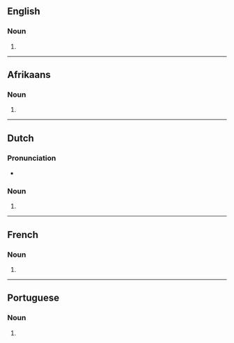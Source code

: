 {{also|Limousines}}

==English==

===Noun===
{{head|en|noun form}}

# {{plural of|en|limousine}}

----

==Afrikaans==

===Noun===
{{head|af|noun form}}

# {{plural of|af|limousine}}

----

==Dutch==

===Pronunciation===
* {{audio|nl|Nl-limousines.ogg|Audio}}

===Noun===
{{head|nl|noun plural form}}

# {{nl-noun form of|pl|limousine}}

----

==French==

===Noun===
{{head|fr|noun form|g=f}}

# {{plural of|fr|limousine}}

----

==Portuguese==

===Noun===
{{head|pt|noun form}}

# {{plural of|pt|limousine}}